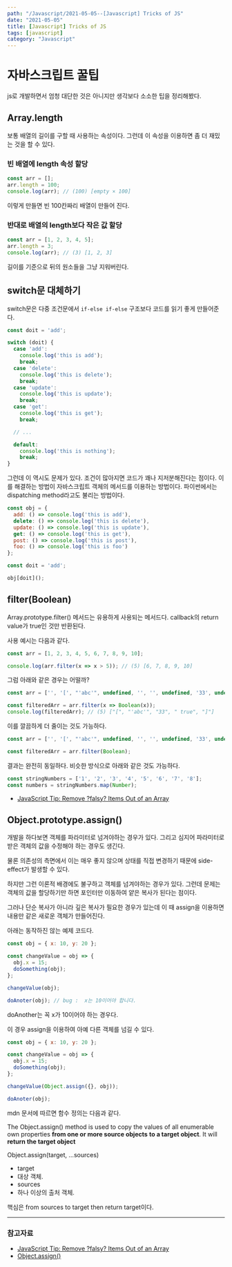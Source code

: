 ---
path: "/Javascript/2021-05-05--[Javascript] Tricks of JS"
date: "2021-05-05"
title: [Javascript] Tricks of JS
tags: [javascript]
category: "Javascript"
---

# 자바스크립트 꿀팁

js로 개발하면서 엄청 대단한 것은 아니지만 생각보다 소소한 팁을 정리해봤다.

## Array.length

보통 배열의 길이를 구할 때 사용하는 속성이다. 그런데 이 속성을 이용하면 좀 더 재밌는 것을 할 수 있다.

### 빈 배열에 length 속성 할당

```js
const arr = [];
arr.length = 100;
console.log(arr); // (100) [empty × 100]
```

이렇게 만들면 빈 100칸짜리 배열이 만들어 진다.

### 반대로 배열의 length보다 작은 값 할당

```js
const arr = [1, 2, 3, 4, 5];
arr.length = 3;
console.log(arr); // (3) [1, 2, 3]
```

길이를 기준으로 뒤의 원소들을 그냥 지워버린다.

## switch문 대체하기

switch문은 다중 조건문에서 `if-else if-else` 구조보다 코드를 읽기 좋게 만들어준다.

```js
const doit = 'add';

switch (doit) {
  case 'add':
    console.log('this is add');
    break;
  case 'delete':
    console.log('this is delete');
    break;
  case 'update':
    console.log('this is update');
    break;
  case 'get':
    console.log('this is get');
    break;

  // ...

  default:
    console.log('this is nothing');
    break;
}
```

그런데 이 역시도 문제가 있다. 조건이 많아지면 코드가 꽤나 지저분해진다는 점이다. 이를 해결하는 방법이 자바스크립트 객체의 메서드를 이용하는 방법이다. 파이썬에서는 dispatching method라고도 불리는 방법이다.

```js
const obj = {
  add: () => console.log('this is add'),
  delete: () => console.log('this is delete'),
  update: () => console.log('this is update'),
  get: () => console.log('this is get'),
  post: () => console.log('this is post'),
  foo: () => console.log('this is foo')
};

const doit = 'add';

obj[doit]();
```

## filter(Boolean)

Array.prototype.filter() 메서드는 유용하게 사용되는 메서드다. callback의 return value가 true인 것만 반환된다.

사용 예시는 다음과 같다.

```js
const arr = [1, 2, 3, 4, 5, 6, 7, 8, 9, 10];

console.log(arr.filter(x => x > 5)); // (5) [6, 7, 8, 9, 10]
```

그럼 아래와 같은 경우는 어떨까?

```js
const arr = ['', '[', "'abc'", undefined, '', '', undefined, '33', undefined, ' true', ']', ''];

const filteredArr = arr.filter(x => Boolean(x));
console.log(filteredArr); // (5) ["[", "'abc'", "33", " true", "]"]
```

이를 깔끔하게 더 줄이는 것도 가능하다.

```js
const arr = ['', '[', "'abc'", undefined, '', '', undefined, '33', undefined, ' true', ']', ''];

const filteredArr = arr.filter(Boolean);
```

결과는 완전히 동일하다. 비슷한 방식으로 아래와 같은 것도 가능하다.

```js
const stringNumbers = ['1', '2', '3', '4', '5', '6', '7', '8'];
const numbers = stringNumbers.map(Number);
```

- [JavaScript Tip: Remove ?falsy? Items Out of an Array](http://www.devign.me/javascript-tip-remove-falsy-items-out-of-an-array)

## Object.prototype.assign()

개발을 하다보면 객체를 파라미터로 넘겨야하는 경우가 있다. 그리고 심지어 파라미터로 받은 객체의 값을 수정해야 하는 경우도 생긴다.

물론 의존성의 측면에서 이는 매우 좋지 않으며 상태를 직접 변경하기 때문에 side-effect가 발생할 수 있다.

하지만 그런 이론적 배경에도 불구하고 객체를 넘겨야하는 경우가 있다. 그런데 문제는 객체의 값을 할당하기만 하면 포인터만 이동하여 얕은 복사가 된다는 점이다.

그러나 단순 복사가 아니라 깊은 복사가 필요한 경우가 있는데 이 때 assign을 이용하면 내용만 같은 새로운 객체가 만들어진다.

아래는 동작하진 않는 예제 코드다.

```js
const obj = { x: 10, y: 20 };

const changeValue = obj => {
  obj.x = 15;
  doSomething(obj);
};

changeValue(obj);

doAnoter(obj); // bug :  x는 10이어야 합니다.
```

doAnother는 꼭 x가 10이어야 하는 경우다.

이 경우 assign을 이용하여 아예 다른 객체를 넘길 수 있다.

```js
const obj = { x: 10, y: 20 };

const changeValue = obj => {
  obj.x = 15;
  doSomething(obj);
};

changeValue(Object.assign({}, obj));

doAnoter(obj);
```

mdn 문서에 따르면 함수 정의는 다음과 같다.

The Object.assign() method is used to copy the values of all enumerable own properties **from one or more source objects** **to a target object**. It will **return the target object**

Object.assign(target, ...sources)

- target
- 대상 객체.
- sources
- 하나 이상의 출처 객체.

핵심은 from sources to target then return target이다.

---

### 참고자료

- [JavaScript Tip: Remove ?falsy? Items Out of an Array](http://www.devign.me/javascript-tip-remove-falsy-items-out-of-an-array)
- [Object​.assign()](https://developer.mozilla.org/en-US/docs/Web/JavaScript/Reference/Global_Objects/Object/assign)